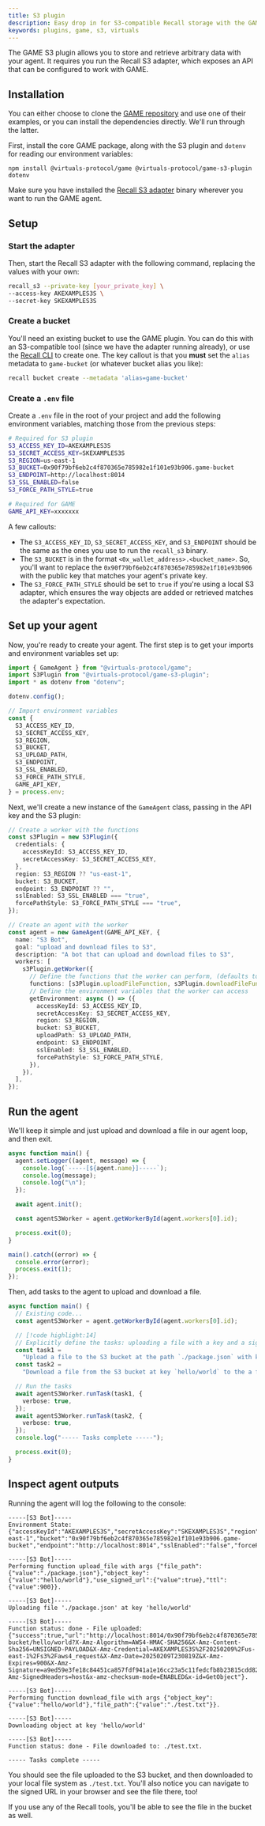 ```yaml
---
title: S3 plugin
description: Easy drop in for S3-compatible Recall storage with the GAME framework.
keywords: plugins, game, s3, virtuals
---
```


The GAME S3 plugin allows you to store and retrieve arbitrary data with your agent. It requires you
run the Recall S3 adapter, which exposes an API that can be configured to work with GAME.

<Steps>

<Step>

## Installation

You can either choose to clone the [GAME repository](https://github.com/game-by-virtuals/game-node)
and use one of their examples, or you can install the dependencies directly. We'll run through the
latter.

First, install the core GAME package, along with the S3 plugin and `dotenv` for reading our
environment variables:

```package-install
npm install @virtuals-protocol/game @virtuals-protocol/game-s3-plugin dotenv
```

Make sure you have installed the [Recall S3 adapter](/tools/s3) binary wherever you want to run the
GAME agent.

</Step>

<Step>

## Setup

### Start the adapter

Then, start the Recall S3 adapter with the following command, replacing the values with your own:

```sh
recall_s3 --private-key [your_private_key] \
--access-key AKEXAMPLES3S \
--secret-key SKEXAMPLES3S
```

### Create a bucket

You'll need an existing bucket to use the GAME plugin. You can do this with an S3-compatible tool
(since we have the adapter running already), or use the [Recall CLI](/tools/cli) to create one. The
key callout is that you **must** set the `alias` metadata to `game-bucket` (or whatever bucket alias
you like):

```sh
recall bucket create --metadata 'alias=game-bucket'
```

### Create a `.env` file

Create a `.env` file in the root of your project and add the following environment variables,
matching those from the previous steps:

```bash
# Required for S3 plugin
S3_ACCESS_KEY_ID=AKEXAMPLES3S
S3_SECRET_ACCESS_KEY=SKEXAMPLES3S
S3_REGION=us-east-1
S3_BUCKET=0x90f79bf6eb2c4f870365e785982e1f101e93b906.game-bucket
S3_ENDPOINT=http://localhost:8014
S3_SSL_ENABLED=false
S3_FORCE_PATH_STYLE=true

# Required for GAME
GAME_API_KEY=xxxxxxx
```

A few callouts:

- The `S3_ACCESS_KEY_ID`, `S3_SECRET_ACCESS_KEY`, and `S3_ENDPOINT` should be the same as the ones
  you use to run the `recall_s3` binary.
- The `S3_BUCKET` is in the format `<0x_wallet_address>.<bucket_name>`. So, you'll want to replace
  the `0x90f79bf6eb2c4f870365e785982e1f101e93b906` with the public key that matches your agent's
  private key.
- The `S3_FORCE_PATH_STYLE` should be set to `true` if you're using a local S3 adapter, which
  ensures the way objects are added or retrieved matches the adapter's expectation.

</Step>

<Step>

## Set up your agent

Now, you're ready to create your agent. The first step is to get your imports and environment
variables set up:

```typescript title="src/agent.ts"
import { GameAgent } from "@virtuals-protocol/game";
import S3Plugin from "@virtuals-protocol/game-s3-plugin";
import * as dotenv from "dotenv";

dotenv.config();

// Import environment variables
const {
  S3_ACCESS_KEY_ID,
  S3_SECRET_ACCESS_KEY,
  S3_REGION,
  S3_BUCKET,
  S3_UPLOAD_PATH,
  S3_ENDPOINT,
  S3_SSL_ENABLED,
  S3_FORCE_PATH_STYLE,
  GAME_API_KEY,
} = process.env;
```

Next, we'll create a new instance of the `GameAgent` class, passing in the API key and the S3
plugin:

```typescript
// Create a worker with the functions
const s3Plugin = new S3Plugin({
  credentials: {
    accessKeyId: S3_ACCESS_KEY_ID,
    secretAccessKey: S3_SECRET_ACCESS_KEY,
  },
  region: S3_REGION ?? "us-east-1",
  bucket: S3_BUCKET,
  endpoint: S3_ENDPOINT ?? "",
  sslEnabled: S3_SSL_ENABLED === "true",
  forcePathStyle: S3_FORCE_PATH_STYLE === "true",
});

// Create an agent with the worker
const agent = new GameAgent(GAME_API_KEY, {
  name: "S3 Bot",
  goal: "upload and download files to S3",
  description: "A bot that can upload and download files to S3",
  workers: [
    s3Plugin.getWorker({
      // Define the functions that the worker can perform, (defaults to all functions defined in the plugin)
      functions: [s3Plugin.uploadFileFunction, s3Plugin.downloadFileFunction],
      // Define the environment variables that the worker can access
      getEnvironment: async () => ({
        accessKeyId: S3_ACCESS_KEY_ID,
        secretAccessKey: S3_SECRET_ACCESS_KEY,
        region: S3_REGION,
        bucket: S3_BUCKET,
        uploadPath: S3_UPLOAD_PATH,
        endpoint: S3_ENDPOINT,
        sslEnabled: S3_SSL_ENABLED,
        forcePathStyle: S3_FORCE_PATH_STYLE,
      }),
    }),
  ],
});
```

</Step>

<Step>

## Run the agent

We'll keep it simple and just upload and download a file in our agent loop, and then exit.

```typescript title="src/agent.ts"
async function main() {
  agent.setLogger((agent, message) => {
    console.log(`-----[${agent.name}]-----`);
    console.log(message);
    console.log("\n");
  });

  await agent.init();

  const agentS3Worker = agent.getWorkerById(agent.workers[0].id);

  process.exit(0);
}

main().catch((error) => {
  console.error(error);
  process.exit(1);
});
```

Then, add tasks to the agent to upload and download a file.

```typescript title="src/agent.ts"
async function main() {
  // Existing code...
  const agentS3Worker = agent.getWorkerById(agent.workers[0].id);

  // [!code highlight:14]
  // Explicitly define the tasks: uploading a file with a key and a signed URL, and downloading a file
  const task1 =
    "Upload a file to the S3 bucket at the path `./package.json` with key `hello/world` and use a signed URL with a TTL of 900 seconds";
  const task2 =
    "Download a file from the S3 bucket at key `hello/world` to the a file at `./test.txt`";

  // Run the tasks
  await agentS3Worker.runTask(task1, {
    verbose: true,
  });
  await agentS3Worker.runTask(task2, {
    verbose: true,
  });
  console.log("----- Tasks complete -----");

  process.exit(0);
}
```

</Step>

<Step>

## Inspect agent outputs

Running the agent will log the following to the console:

```
-----[S3 Bot]-----
Environment State: {"accessKeyId":"AKEXAMPLES3S","secretAccessKey":"SKEXAMPLES3S","region":"us-east-1","bucket":"0x90f79bf6eb2c4f870365e785982e1f101e93b906.game-bucket","endpoint":"http://localhost:8014","sslEnabled":"false","forcePathStyle":"true"}

-----[S3 Bot]-----
Performing function upload_file with args {"file_path":{"value":"./package.json"},"object_key":{"value":"hello/world"},"use_signed_url":{"value":true},"ttl":{"value":900}}.

-----[S3 Bot]-----
Uploading file './package.json' at key 'hello/world'

-----[S3 Bot]-----
Function status: done - File uploaded:
{"success":true,"url":"http://localhost:8014/0x90f79bf6eb2c4f870365e785982e1f101e93b906.game-bucket/hello/world?X-Amz-Algorithm=AWS4-HMAC-SHA256&X-Amz-Content-Sha256=UNSIGNED-PAYLOAD&X-Amz-Credential=AKEXAMPLES3S%2F20250209%2Fus-east-1%2Fs3%2Faws4_request&X-Amz-Date=20250209T230819Z&X-Amz-Expires=900&X-Amz-Signature=a9ed59e3fe18c84451ca857fdf941a1e16cc23a5c11fedcfb8b23815cdd82cc3&X-Amz-SignedHeaders=host&x-amz-checksum-mode=ENABLED&x-id=GetObject"}.

-----[S3 Bot]-----
Performing function download_file with args {"object_key":{"value":"hello/world"},"file_path":{"value":"./test.txt"}}.

-----[S3 Bot]-----
Downloading object at key 'hello/world'

-----[S3 Bot]-----
Function status: done - File downloaded to: ./test.txt.

----- Tasks complete -----
```

You should see the file uploaded to the S3 bucket, and then downloaded to your local file system as
`./test.txt`. You'll also notice you can navigate to the signed URL in your browser and see the file
there, too!

If you use any of the Recall tools, you'll be able to see the file in the bucket as well.

</Step>

</Steps>
